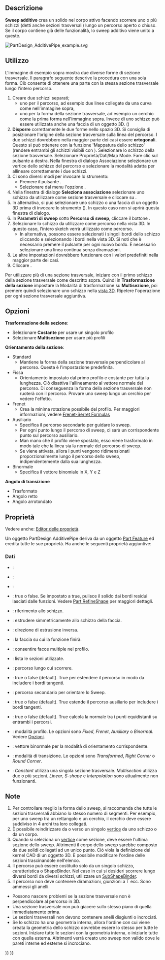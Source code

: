 <languages/>

{{Docnav/it
|[[PartDesign_AdditiveLoft/it|Loft additivo]]
|[[PartDesign_AdditiveHelix/it|Elica additiva]]
|[[PartDesign_Workbench/it|PartDesign]]
|IconL=PartDesign_AdditiveLoft.svg
|IconR=PartDesign_AdditiveHelix.svg
|IconC=Workbench_PartDesign.svg
}}

{{GuiCommand/it
|Name=PartDesign AdditivePipe
|Name/it=PartDesign Sweep additivo
|MenuLocation=Part Design → Crea una funzione additiva → Sweep additivo
|Workbenches=[[PartDesign_Workbench/it|PartDesign]]
|Version=0.17
|SeeAlso=[[PartDesign_AdditiveLoft/it|Loft additivo]], [[PartDesign_SubtractivePipe/it|Sweep sottrattivo]]
}}

<span id="Description"></span>
==Descrizione==

'''Sweep additivo''' crea un solido nel corpo attivo facendo scorrere uno o più schizzi (detti anche sezioni trasversali) lungo un percorso aperto o chiuso. Se il corpo contiene già delle funzionalità, lo sweep additivo viene unito a queste.

[[File:PartDesign AdditivePipe example.svg|none]]
{{Caption|A sinistra: sezioni trasversali (A) e (B) da far scorrere lungo il percorso (C); a destra lo sweep additivo risultante.}}

<span id="Usage"></span>
==Utilizzo== 

L'immagine di esempio sopra mostra due diverse forme di sezione trasversale. Il paragrafo seguente descrive la procedura con una sola forma. Ciò consente di ottenere una parte con la stessa sezione trasversale lungo l'intero percorso.

# Creare due schizzi separati;
#* uno per il percorso, ad esempio due linee collegate da una curva come nell'immagine sopra,
#* uno per la forma della sezione trasversale, ad esempio un cerchio come la prima forma nell'immagine sopra. Invece di uno schizzo può essere utilizzata anche una faccia di un oggetto 3D. ({{Version/it|0.20}})
# '''Disporre''' correttamente le due forme nello spazio 3D. Si consiglia di posizionare l'origine della sezione trasversale sulla linea del percorso. I due schizzi dovrebbero nella maggior parte dei casi essere '''ortogonali'''. Questo si può ottenere con la funzione 'Mappatura dello schizzo' (rendere entrambi gli schizzi visibili con {{KEY|Spazio}}). Selezionare lo schizzo della sezione trasversale. Selezionare Proprietà/Dati/Map Mode. Fare clic sul pulsante {{Button|...}} a destra. Nella finestra di dialogo Associazione selezionare un vertice dello schizzo del percorso e selezionare la modalità adatta per allineare correttamente i due schizzi.
# Ci sono diversi modi per invocare lo strumento:
#* Premere il pulsante {{Button|[[Image:PartDesign_AdditivePipe.svg|16px]] [[PartDesign_AdditivePipe/it|Sweep additivo]]}}.
#* Selezionare dal menu l'opzione {{MenuCommand|PartDesign → Creare una funzione additiva → [[Image:PartDesign_AdditivePipe.svg|16px]]Sweep additivo}}.
# Nella finestra di dialogo '''Seleziona associazione''' selezionare uno schizzo da utilizzare come sezione trasversale e cliccare su {{Button|OK}}.
# In alternativa, si può selezionare uno schizzo o una faccia di un oggetto 3D prima di invocare lo strumento ({{Version/it|0.20}}). In questo caso non si aprirà questa finestra di dialogo.
# In '''Parametri di sweep''' sotto '''Percorso di sweep''', cliccare il bottone {{Button|Oggetto}}.
# Selezionare lo schizzo da utilizzare come percorso nella vista 3D. In questo caso, l'intero sketch verrà utilizzato come percorso.
#* In alternativa, possono essere selezionati i singoli bordi dello schizzo cliccando {{Button|Aggiungi bordo}} e selezionando i bordi nella vista 3D. Si noti che è necessario premere il pulsante {{Button|Aggiungi bordo}} per ogni nuovo bordo. È necessario selezionare una linea continua senza diramazioni.
# Le altre impostazioni dovrebbero funzionare con i valori predefiniti nella maggior parte dei casi.
# Cliccare {{Button|OK}}.

Per utilizzare più di una sezione trasversale, iniziare con il primo schizzo della sezione trasversale come descritto sopra. Quindi in '''Trasformazione della sezione''' impostare la Modalità di trasformazione su '''Multisezione''', poi premere {{Button|Aggiungi sezione}} quindi selezionare uno schizzo nella [[3D view/it|vista 3D]]. Ripetere l'operazione per ogni sezione trasversale aggiuntiva.

<span id="Options"></span>
==Opzioni== 

'''Trasformazione della sezione''': 
* Selezionare '''Costante''' per usare un singolo profilo
* Selezionare '''Multisezione''' per usare più profili
'''Orientamento della sezione''':
* Standard
** Mantiene la forma della sezione trasversale perpendicolare al percorso. Questa è l'impostazione predefinita.
* Fissa
** Orientamento impostato dal primo profilo e costante per tutta la lunghezza. Ciò disattiva l'allineamento al vettore normale del percorso. Di conseguenza la forma della sezione trasversale non ruoterà con il percorso. Provare uno sweep lungo un cerchio per vedere l'effetto.
* Frenet
** Crea la minima rotazione possibile del profilo. Per maggiori informazioni, vedere [https://en.wikipedia.org/wiki/Frenet%E2%80%93Serret_formulas Frenet-Serret Formulas]
* Ausiliario
** Specifica il percorso secondario per guidare lo sweep.
** Per ogni punto {{Emphasis|P}} lungo il percorso di sweep, ci sarà un corrispondente punto {{Emphasis|Q}} sul percorso ausiliario.
** Man mano che il profilo viene spostato, esso viene trasformato in modo tale che la linea {{Emphasis|PQ}} sia la normale del percorso di sweep.
** Se {{Emphasis|Equivalenza curvilineare}} viene attivata, allora i punti {{Emphasis|Q}} vengono ridimensionati proporzionalmente lungo il percorso dello sweep, indipendentemente dalla sua lunghezza.
* Binormale
** Specifica il vettore binomiale in X, Y e Z
'''Angolo di transizione'''
* Trasformato
* Angolo retto
* Angolo arrotondato

<span id="Properties"></span>
== Proprietà ==

Vedere anche: [[Property_editor/it|Editor delle proprietà]].

Un oggetto PartDesign AdditivePipe deriva da un oggetto [[Part_Feature/it|Part Feature]] ed eredita tutte le sue proprietà. Ha anche le seguenti proprietà aggiuntive:

<span id="Data"></span>
===Dati===

{{TitleProperty|Base}}

* {{PropertyData|Add Sub Shape|PartShape|Hidden}}: 
* {{PropertyData|Base Feature|Link|Hidden}}: 
* {{PropertyData|_Body|LinkHidden|Hidden}}: 

{{TitleProperty|Part Design}}

* {{PropertyData|Refine}}: true o false. Se impostato a true, pulisce il solido dai bordi residui lasciati dalle funzioni. Vedere [[Part RefineShape/it|Part RefineShape]] per maggiori dettagli.

{{TitleProperty|Sketch Based}}

* {{PropertyData|Profile|LinkSub}}: riferimento allo schizzo.
* {{PropertyData|Midplane|Bool}}: estrudere simmetricamente allo schizzo della faccia.
* {{PropertyData|Reversed|Bool}}: direzione di estrusione inversa.
* {{PropertyData|Up To Face|LinkSub}}: la faccia su cui la funzione finirà.
* {{PropertyData|Allow Multi Face|Bool}}: consentire facce multiple nel profilo.

{{TitleProperty|Sweep}}

* {{PropertyData|Sections|LinkSubList}}: lista le sezioni utilizzate.
* {{PropertyData|Spine|LinkSub}}: percorso lungo cui scorrere.
* {{PropertyData|Spine Tangent|Bool}}: true o false (default). True per estendere il percorso in modo da includere i bordi tangenti.
* {{PropertyData|Auxiliary Spine|LinkSub|Hidden}}: percorso secondario per orientare lo Sweep.
* {{PropertyData|Auxiliary Spine Tangent|Bool}}: true o false (default). True estende il percorso ausiliario per includere i bordi tangenti.
* {{PropertyData|Auxiliary Curvelinear|Bool}}: true o false (default). True calcola la normale tra i punti equidistanti su entrambi i percorsi.
* {{PropertyData|Mode|Enumeration}}: modalità profilo. Le opzioni sono ''Fixed'', ''Frenet'', ''Auxiliary'' o ''Binormal''. Vedere [[#Opzioni|Opzioni]].
* {{PropertyData|Binormal|Vector}}: vettore binormale per la modalità di orientamento corrispondente.
* {{PropertyData|Transition|Enumeration}}: modalità di transizione. Le opzioni sono ''Transformed'', ''Right Corner'' o ''Round Corner''.
* {{PropertyData|Transformation|Enumeration}}: ''Constant'' utilizza una singola sezione trasversale. ''Multisection'' utilizza due o più sezioni. ''Linear'', ''S-shape'' e ''Interpolation'' sono attualmente non funzionanti.

<span id="Notes"></span>
==Note==

# Per controllare meglio la forma dello sweep, si raccomanda che tutte le sezioni trasversali abbiano lo stesso numero di segmenti. Per esempio, per uno sweep tra un rettangolo e un cerchio, il cerchio deve essere suddiviso in 4 archi tra loro collegati.
# È possibile reindirizzare da o verso un singolo [[Glossary/it#V|vertice]] da uno schizzo o da un corpo. {{Version/it|0.20}}
# Quando si seleziona un [[Glossary/it#V|vertice]] come sezione, deve essere l'ultima sezione dello sweep. Altrimenti il corpo dello sweep sarebbe composto da due solidi collegati ad un unico punto. Ciò viola la definizione del kernel CAD di un oggetto 3D. È possibile modificare l'ordine delle sezioni trascinandole nell'elenco.
# Il percorso può essere costituito solo da un singolo schizzo, caratteristica o ShapeBinder. Nel caso in cui si desideri scorrere lungo diversi bordi da diversi schizzi, utilizzare un [[PartDesign_SubShapeBinder/it|SubShapeBinder]].
# Il percorso non deve contenere diramazioni, giunzioni a T ecc. Sono ammessi gli anelli.
* Possono nascere problemi se la sezione trasversale non è perpendicolare al percorso in 3D.
* Una sezione trasversale non può giacere sullo stesso piano di quella immediatamente prima.
* Le sezioni trasversali non devono contenere anelli disgiunti o incrociati.
* Se lo schizzo ha una geometria interna, allora l'ordine con cui viene creata la geometria dello schizzo dovrebbe essere lo stesso per tutte le sezioni. Iniziare tutte le sezioni con la geometria interna, o iniziarle tutte con quella esterna. Altrimenti verrà creato uno sweep non valido dove le pareti interne ed esterne si incrociano.


{{Docnav/it
|[[PartDesign_AdditiveLoft/it|Loft additivo]]
|[[PartDesign_AdditiveHelix/it|Elica additiva]]
|[[PartDesign_Workbench/it|PartDesign]]
|IconL=PartDesign_AdditiveLoft.svg
|IconR=PartDesign_AdditiveHelix.svg
|IconC=Workbench_PartDesign.svg
}}

{{PartDesign Tools navi{{#translation:}}}}
{{Userdocnavi{{#translation:}}}}